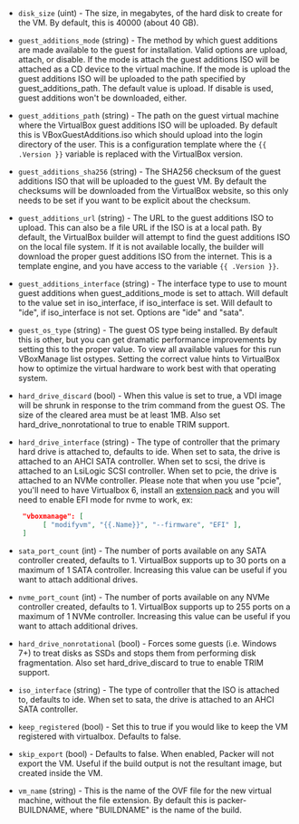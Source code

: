 <!-- Code generated from the comments of the Config struct in builder/virtualbox/iso/builder.go; DO NOT EDIT MANUALLY -->

-   `disk_size` (uint) - The size, in megabytes, of the hard disk to create for the VM. By
    default, this is 40000 (about 40 GB).
    
-   `guest_additions_mode` (string) - The method by which guest additions are made available to the guest for
    installation. Valid options are upload, attach, or disable. If the mode
    is attach the guest additions ISO will be attached as a CD device to the
    virtual machine. If the mode is upload the guest additions ISO will be
    uploaded to the path specified by guest_additions_path. The default
    value is upload. If disable is used, guest additions won't be
    downloaded, either.
    
-   `guest_additions_path` (string) - The path on the guest virtual machine where the VirtualBox guest
    additions ISO will be uploaded. By default this is
    VBoxGuestAdditions.iso which should upload into the login directory of
    the user. This is a configuration template where the `{{ .Version }}`
    variable is replaced with the VirtualBox version.
    
-   `guest_additions_sha256` (string) - The SHA256 checksum of the guest additions ISO that will be uploaded to
    the guest VM. By default the checksums will be downloaded from the
    VirtualBox website, so this only needs to be set if you want to be
    explicit about the checksum.
    
-   `guest_additions_url` (string) - The URL to the guest additions ISO to upload. This can also be a file
    URL if the ISO is at a local path. By default, the VirtualBox builder
    will attempt to find the guest additions ISO on the local file system.
    If it is not available locally, the builder will download the proper
    guest additions ISO from the internet. This is a template engine, and you
    have access to the variable `{{ .Version }}`.
    
-   `guest_additions_interface` (string) - The interface type to use to mount guest additions when
    guest_additions_mode is set to attach. Will default to the value set in
    iso_interface, if iso_interface is set. Will default to "ide", if
    iso_interface is not set. Options are "ide" and "sata".
    
-   `guest_os_type` (string) - The guest OS type being installed. By default this is other, but you can
    get dramatic performance improvements by setting this to the proper
    value. To view all available values for this run VBoxManage list
    ostypes. Setting the correct value hints to VirtualBox how to optimize
    the virtual hardware to work best with that operating system.
    
-   `hard_drive_discard` (bool) - When this value is set to true, a VDI image will be shrunk in response
    to the trim command from the guest OS. The size of the cleared area must
    be at least 1MB. Also set hard_drive_nonrotational to true to enable
    TRIM support.
    
-   `hard_drive_interface` (string) - The type of controller that the primary hard drive is attached to,
    defaults to ide. When set to sata, the drive is attached to an AHCI SATA
    controller. When set to scsi, the drive is attached to an LsiLogic SCSI
    controller. When set to pcie, the drive is attached to an NVMe
    controller. Please note that when you use "pcie", you'll need to have
    Virtualbox 6, install an [extension
    pack](https://www.virtualbox.org/wiki/Downloads#VirtualBox6.0.14OracleVMVirtualBoxExtensionPack)
    and you will need to enable EFI mode for nvme to work, ex:
    
    ```json
     "vboxmanage": [
          [ "modifyvm", "{{.Name}}", "--firmware", "EFI" ],
     ]
    ```
    
-   `sata_port_count` (int) - The number of ports available on any SATA controller created, defaults
    to 1. VirtualBox supports up to 30 ports on a maximum of 1 SATA
    controller. Increasing this value can be useful if you want to attach
    additional drives.
    
-   `nvme_port_count` (int) - The number of ports available on any NVMe controller created, defaults
    to 1. VirtualBox supports up to 255 ports on a maximum of 1 NVMe
    controller. Increasing this value can be useful if you want to attach
    additional drives.
    
-   `hard_drive_nonrotational` (bool) - Forces some guests (i.e. Windows 7+) to treat disks as SSDs and stops
    them from performing disk fragmentation. Also set hard_drive_discard to
    true to enable TRIM support.
    
-   `iso_interface` (string) - The type of controller that the ISO is attached to, defaults to ide.
    When set to sata, the drive is attached to an AHCI SATA controller.
    
-   `keep_registered` (bool) - Set this to true if you would like to keep the VM registered with
    virtualbox. Defaults to false.
    
-   `skip_export` (bool) - Defaults to false. When enabled, Packer will not export the VM. Useful
    if the build output is not the resultant image, but created inside the
    VM.
    
-   `vm_name` (string) - This is the name of the OVF file for the new virtual machine, without
    the file extension. By default this is packer-BUILDNAME, where
    "BUILDNAME" is the name of the build.
    
